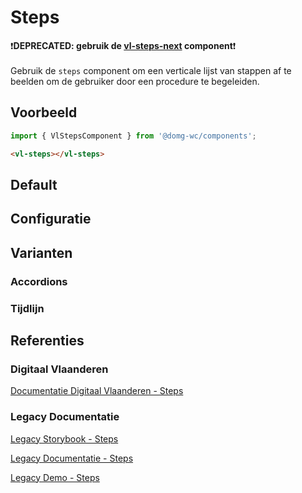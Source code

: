 
# Steps

❗**DEPRECATED: gebruik de [vl-steps-next](?path=/docs/components-next-steps-next--steps-default) component**❗<br/>
<br/>
Gebruik de `steps` component om een verticale lijst van stappen af te beelden om de gebruiker door een procedure te
begeleiden.


## Voorbeeld

```js
import { VlStepsComponent } from '@domg-wc/components';
```

```html
<vl-steps></vl-steps>
```


## Default

<Canvas of={VlStepsStories.StepsDefault} />


## Configuratie

<ArgTypes of={VlStepsStories.StepsDefault} />


## Varianten

### Accordions

<Canvas of={VlStepsStories.StepsWithAccordions} />

### Tijdlijn

<Canvas of={VlStepsStories.StepsWithTimeline} />


## Referenties

### Digitaal Vlaanderen

[Documentatie Digitaal Vlaanderen - Steps](https://overheid.vlaanderen.be/webuniversum/v3/documentation/components/vl-ui-steps)

### Legacy Documentatie

[Legacy Storybook - Steps](https://webcomponenten.omgeving.vlaanderen.be/storybook/?path=/docs/legacy-vl-steps--default)

[Legacy Documentatie - Steps](https://webcomponenten.omgeving.vlaanderen.be/doc/VlSteps.html)

[Legacy Demo - Steps](https://webcomponenten.omgeving.vlaanderen.be/demo/vl-steps.html)
